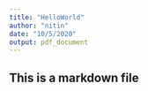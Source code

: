 ```yaml
---
title: "HelloWorld"
author: "nitin"
date: "10/5/2020"
output: pdf_document
---
```

## This is a markdown file